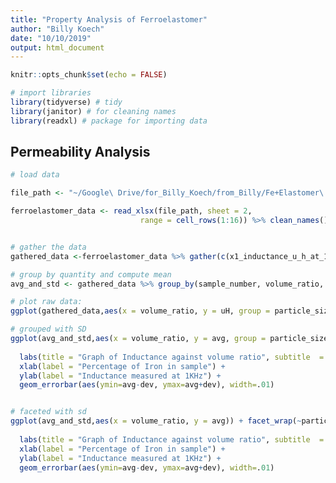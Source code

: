 ```yaml
---
title: "Property Analysis of Ferroelastomer"
author: "Billy Koech"
date: "10/10/2019"
output: html_document
---
```


```r
knitr::opts_chunk$set(echo = FALSE)

# import libraries
library(tidyverse) # tidy
library(janitor) # for cleaning names
library(readxl) # package for importing data
```

## Permeability Analysis

```r

# load data

file_path <- "~/Google\ Drive/for_Billy_Koech/from_Billy/Fe+Elastomer\ experiments/V2_experiment_design_mixing_ratios_by_volume.xlsx"

ferroelastomer_data <- read_xlsx(file_path, sheet = 2,
                             range = cell_rows(1:16)) %>% clean_names()


# gather the data
gathered_data <-ferroelastomer_data %>% gather(c(x1_inductance_u_h_at_1khz, x2_inductance_u_h_at_1khz, x3_inductance_u_h_at_1khz, x4_inductance_u_h_at_1khz, x5_inductance_u_h_at_1khz), key = "quantity", value = "uH",na.rm = FALSE)

# group by quantity and compute mean
avg_and_std <- gathered_data %>% group_by(sample_number, volume_ratio, particle_size_microns) %>% summarise(avg = mean(uH), dev = sd(uH))

# plot raw data:
ggplot(gathered_data,aes(x = volume_ratio, y = uH, group = particle_size_microns, color = as.factor(particle_size_microns))) + geom_line()

# grouped with SD
ggplot(avg_and_std,aes(x = volume_ratio, y = avg, group = particle_size_microns, color = as.factor(particle_size_microns))) + geom_line() + geom_point() +
  
  labs(title = "Graph of Inductance against volume ratio", subtitle  = "Each line represents particles of different sizes", color = "Iron particle sizes") + 
  xlab(label = "Percentage of Iron in sample") + 
  ylab(label = "Inductance measured at 1KHz") +
  geom_errorbar(aes(ymin=avg-dev, ymax=avg+dev), width=.01)


# faceted with sd
ggplot(avg_and_std,aes(x = volume_ratio, y = avg)) + facet_wrap(~particle_size_microns) + geom_line() + geom_point() +
  
  labs(title = "Graph of Inductance against volume ratio", subtitle  = "Each box represents particles of different sizes", color = "Iron particle sizes") + 
  xlab(label = "Percentage of Iron in sample") + 
  ylab(label = "Inductance measured at 1KHz") +
  geom_errorbar(aes(ymin=avg-dev, ymax=avg+dev), width=.01)
```

